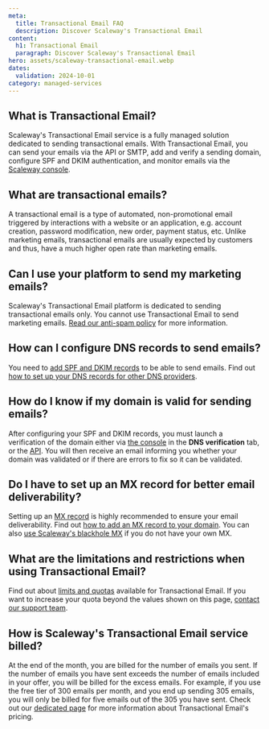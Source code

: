 ```yaml
---
meta:
  title: Transactional Email FAQ
  description: Discover Scaleway's Transactional Email
content:
  h1: Transactional Email
  paragraph: Discover Scaleway's Transactional Email
hero: assets/scaleway-transactional-email.webp
dates:
  validation: 2024-10-01
category: managed-services
---
```


## What is Transactional Email?

Scaleway's Transactional Email service is a fully managed solution dedicated to sending transactional emails. With Transactional Email, you can send your emails via the API or SMTP, add and verify a sending domain, configure SPF and DKIM authentication, and monitor emails via the [Scaleway console](https://console.scaleway.com/).

## What are transactional emails?

A transactional email is a type of automated, non-promotional email triggered by interactions with a website or an application, e.g. account creation, password modification, new order, payment status, etc. Unlike marketing emails, transactional emails are usually expected by customers and thus, have a much higher open rate than marketing emails.

## Can I use your platform to send my marketing emails?

Scaleway's Transactional Email platform is dedicated to sending transactional emails only. You cannot use Transactional Email to send marketing emails. [Read our anti-spam policy](https://tem.s3.fr-par.scw.cloud/antispam_policy.pdf) for more information.

## How can I configure DNS records to send emails?

You need to [add SPF and DKIM records](/managed-services/transactional-email/how-to/add-spf-dkim-records-to-your-domain/) to be able to send emails. Find out [how to set up your DNS records for other DNS providers](/tutorials/set-up-spf-dkim-for-dns-providers/).

## How do I know if my domain is valid for sending emails?

After configuring your SPF and DKIM records, you must launch a verification of the domain either via [the console](https://console.scaleway.com/transactional-email/domains) in the **DNS verification** tab, or the [API](https://www.scaleway.com/en/developers/api/transactional-email/#path-domains-display-spf-and-dkim-records-status-and-potential-errors). You will then receive an email informing you whether your domain was validated or if there are errors to fix so it can be validated.

## Do I have to set up an MX record for better email deliverability?

Setting up an [MX record](/managed-services/transactional-email/concepts#mx-record) is highly recommended to ensure your email deliverability. Find out [how to add an MX record to your domain](/managed-services/transactional-email/how-to/add-mx-record-to-your-domain/#how-to-add-your-own-mx-record). You can also [use Scaleway's blackhole MX](/managed-services/transactional-email/how-to/add-mx-record-to-your-domain/#how-to-add-scaleway's-mx-record) if you do not have your own MX.

## What are the limitations and restrictions when using Transactional Email?

Find out about [limits and quotas](/managed-services/transactional-email/reference-content/tem-capabilities-and-limits/) available for Transactional Email. If you want to increase your quota beyond the values shown on this page, [contact our support team](https://console.scaleway.com/support/create).

## How is Scaleway's Transactional Email service billed?

At the end of the month, you are billed for the number of emails you sent.
If the number of emails you have sent exceeds the number of emails included in your offer, you will be billed for the excess emails. For example, if you use the free tier of 300 emails per month, and you end up sending 305 emails, you will only be billed for five emails out of the 305 you have sent.
Check out our [dedicated page](https://www.scaleway.com/en/pricing/?tags=managedservices-transactionalemail-transactionalemail) for more information about Transactional Email's pricing.